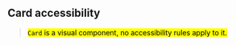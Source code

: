 ## Card accessibility

> <mark>`Card` is a visual component, no accessibility rules apply to it.</mark>

